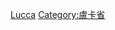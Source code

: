 {{Commonscat|Municipalities in the province of Lucca}}

[[Category:托斯卡纳大区市镇|Lucca]]
[[Category:盧卡省|Category:盧卡省]]